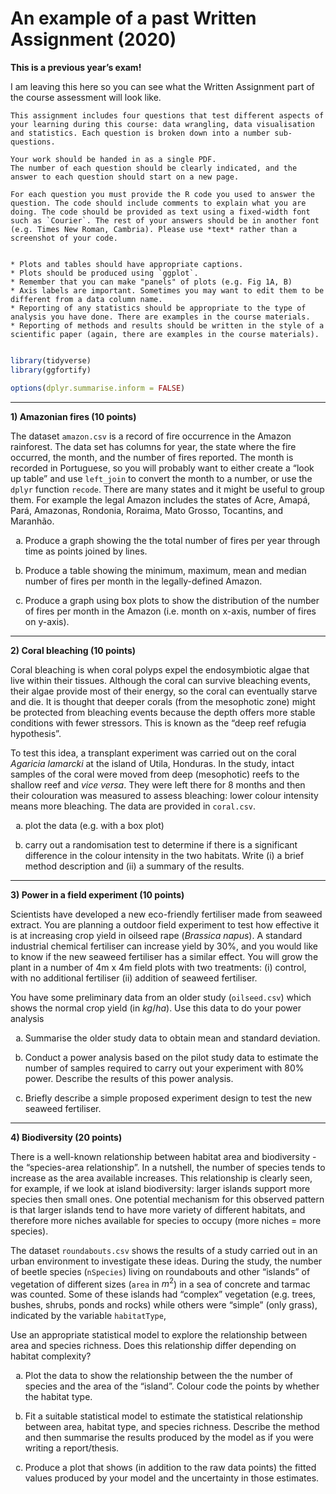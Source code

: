 # An example of a past Written Assignment (2020) 

**This is a previous year's exam!**

I am leaving this here so you can see what the Written Assignment part of the course assessment will look like.


```block

This assignment includes four questions that test different aspects of your learning during this course: data wrangling, data visualisation and statistics. Each question is broken down into a number sub-questions. 

Your work should be handed in as a single PDF. 
The number of each question should be clearly indicated, and the answer to each question should start on a new page.

For each question you must provide the R code you used to answer the question. The code should include comments to explain what you are doing. The code should be provided as text using a fixed-width font such as `Courier`. The rest of your answers should be in another font (e.g. Times New Roman, Cambria). Please use *text* rather than a screenshot of your code.


* Plots and tables should have appropriate captions. 
* Plots should be produced using `ggplot`.
* Remember that you can make "panels" of plots (e.g. Fig 1A, B)
* Axis labels are important. Sometimes you may want to edit them to be different from a data column name.
* Reporting of any statistics should be appropriate to the type of analysis you have done. There are examples in the course materials.
* Reporting of methods and results should be written in the style of a scientific paper (again, there are examples in the course materials).


```

```r
library(tidyverse)
library(ggfortify)

options(dplyr.summarise.inform = FALSE)
```

*****

**1) Amazonian fires (10 points)**


The dataset `amazon.csv` is a record of fire occurrence in the Amazon rainforest. The data set has columns for year, the state where the fire occurred, the month, and the number of fires reported. The month is recorded in Portuguese, so you will probably want to either create a "look up table" and use `left_join` to convert the month to a number, or use the `dplyr` function `recode`. There are many states and it might be useful to group them. For example the legal Amazon includes the states of Acre, Amapá, Pará, Amazonas, Rondonia, Roraima, Mato Grosso, Tocantins, and Maranhão.

a) Produce a graph showing the the total number of fires per year through time as points joined by lines.

b) Produce a table showing the minimum, maximum, mean and median number of fires per month in the legally-defined Amazon.

c) Produce a graph using box plots to show the distribution of the number of fires per month in the Amazon (i.e. month on x-axis, number of fires on y-axis).

*****

**2) Coral bleaching (10 points)**

Coral bleaching is when coral polyps expel the endosymbiotic algae that live within their tissues. Although the coral can survive bleaching events, their algae provide most of their energy, so the coral can eventually starve and die. It is thought that deeper corals (from the mesophotic zone) might be protected from bleaching events because the depth offers more stable conditions with fewer stressors. This is known as the "deep reef refugia hypothesis".

To test this idea, a transplant experiment was carried out on the coral *Agaricia lamarcki* at the island of Utila, Honduras. In the study, intact samples of the coral were moved from deep (mesophotic) reefs to the shallow reef and *vice versa*. They were left there for 8 months and then their colouration was measured to assess bleaching: lower colour intensity means more bleaching. The data are provided in `coral.csv`.

a) plot the data (e.g. with a box plot)

b) carry out a randomisation test to determine if there is a significant difference in the colour intensity in the two habitats. Write (i) a brief method description and (ii) a summary of the results. 

******


**3) Power in a field experiment (10 points)**

Scientists have developed a new eco-friendly fertiliser made from seaweed extract. You are planning a outdoor field experiment to test how effective it is at increasing crop yield in oilseed rape (*Brassica napus*). A standard industrial chemical fertiliser can increase yield by 30%, and you would like to know if the new seaweed fertiliser has a similar effect. You will grow the plant in a number of 4m x 4m field plots with two treatments: (i) control, with no additional fertiliser (ii) addition of seaweed fertiliser. 

You have some preliminary data from an older study (`oilseed.csv`) which shows the normal crop yield (in $kg/ha$). Use this data to do your power analysis


a) Summarise the older study data to obtain mean and standard deviation.

b) Conduct a power analysis based on the pilot study data to estimate the number of samples required to carry out your experiment with 80% power. Describe the results of this power analysis.

c) Briefly describe a simple proposed experiment design to test the new seaweed fertiliser.

***********

**4) Biodiversity (20 points)**

There is a well-known relationship between habitat area and biodiversity - the "species-area relationship". In a nutshell, the number of species tends to increase as the area available increases. This relationship is clearly seen, for example, if we look at island biodiversity: larger islands support more species then small ones. One potential mechanism for this observed pattern is that larger islands tend to have more variety of different habitats, and therefore more niches available for species to occupy (more niches = more species).

The dataset `roundabouts.csv` shows the results of a study carried out in an urban environment to investigate these ideas.  During the study, the number of beetle species (`nSpecies`) living on roundabouts and other "islands" of vegetation of different sizes (`area` in $m^2$) in a sea of concrete and tarmac was counted. Some of these islands had "complex" vegetation (e.g. trees, bushes, shrubs, ponds and rocks) while others were "simple" (only grass), indicated by the variable `habitatType`,   

Use an appropriate statistical model to explore the relationship between area and species richness. Does this relationship differ depending on habitat complexity?


a) Plot the data to show the relationship between the the number of species and the area of the "island". Colour code the points by whether the habitat type.

b) Fit a suitable statistical model to estimate the statistical relationship between area, habitat type, and species richness. Describe the method and then summarise the results produced by the model as if you were writing a report/thesis.

c) Produce a plot that shows (in addition to the raw data points) the fitted values produced by your model and the uncertainty in those estimates. 


